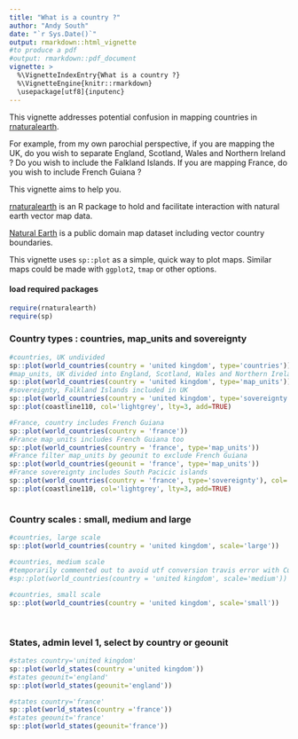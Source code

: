 ```yaml
---
title: "What is a country ?"
author: "Andy South"
date: "`r Sys.Date()`"
output: rmarkdown::html_vignette
#to produce a pdf
#output: rmarkdown::pdf_document
vignette: >
  %\VignetteIndexEntry{What is a country ?}
  %\VignetteEngine{knitr::rmarkdown}
  \usepackage[utf8]{inputenc}
---
```


This vignette addresses potential confusion in mapping countries in [rnaturalearth](https://github.com/AndySouth/rnaturalearth).  
    
For example, from my own parochial perspective, if you are mapping the UK, do you wish to separate England, Scotland, Wales and Northern Ireland ? Do you wish to include the Falkland Islands. If you are mapping France, do you wish to include French Guiana ?

This vignette aims to help you.

[rnaturalearth](https://github.com/AndySouth/rnaturalearth) is an R package to hold and facilitate interaction with natural earth vector map data.

[Natural Earth](http://www.naturalearthdata.com/) is a public domain map dataset including vector country boundaries. 

This vignette uses `sp::plot` as a simple, quick way to plot maps. Similar maps could be made with `ggplot2`, `tmap` or other options.

#### load required packages
```r
require(rnaturalearth)
require(sp)
```


### Country types : countries, map_units and sovereignty
```r

#countries, UK undivided
sp::plot(world_countries(country = 'united kingdom', type='countries'))
#map_units, UK divided into England, Scotland, Wales and Northern Ireland
sp::plot(world_countries(country = 'united kingdom', type='map_units'))
#sovereignty, Falkland Islands included in UK
sp::plot(world_countries(country = 'united kingdom', type='sovereignty'), col='red')
sp::plot(coastline110, col='lightgrey', lty=3, add=TRUE)

#France, country includes French Guiana
sp::plot(world_countries(country = 'france'))
#France map_units includes French Guiana too
sp::plot(world_countries(country = 'france', type='map_units'))
#France filter map_units by geounit to exclude French Guiana
sp::plot(world_countries(geounit = 'france', type='map_units'))
#France sovereignty includes South Pacicic islands
sp::plot(world_countries(country = 'france', type='sovereignty'), col='red')
sp::plot(coastline110, col='lightgrey', lty=3, add=TRUE)



```

### Country scales : small, medium and large
```r

#countries, large scale
sp::plot(world_countries(country = 'united kingdom', scale='large'))

#countries, medium scale
#temporarily commented out to avoid utf conversion travis error with Curacao
#sp::plot(world_countries(country = 'united kingdom', scale='medium'))
     
#countries, small scale
sp::plot(world_countries(country = 'united kingdom', scale='small'))     
     
     
```


### States, admin level 1, select by country or geounit 
```r

#states country='united kingdom'
sp::plot(world_states(country ='united kingdom'))  
#states geounit='england'
sp::plot(world_states(geounit='england')) 

#states country='france'
sp::plot(world_states(country ='france'))  
#states geounit='france'
sp::plot(world_states(geounit='france')) 

```


